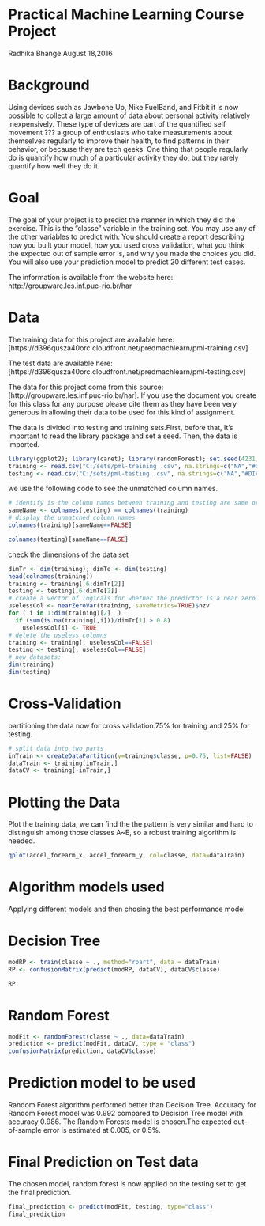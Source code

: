 Practical Machine Learning Course Project 
======================================
Radhika Bhange
August 18,2016

Background
================================
Using devices such as Jawbone Up, Nike FuelBand, and Fitbit it is now possible to collect a large amount of data about personal activity relatively inexpensively. These type of devices are part of the quantified self movement ??? a group of enthusiasts who take measurements about themselves regularly to improve their health, to find patterns in their behavior, or because they are tech geeks. One thing that people regularly do is quantify how much of a particular activity they do, but they rarely quantify how well they do it.

Goal
=============================================
The goal of your project is to predict the manner in which they did the exercise. This is the “classe” variable in the training set. You may use any of the other variables to predict with. You should create a report describing how you built your model, how you used cross validation, what you think the expected out of sample error is, and why you made the choices you did. You will also use your prediction model to predict 20 different test cases.

The information is available from the website here: http://groupware.les.inf.puc-rio.br/har

Data
===============================
The training data for this project are available here: [https://d396qusza40orc.cloudfront.net/predmachlearn/pml-training.csv]

The test data are available here: [https://d396qusza40orc.cloudfront.net/predmachlearn/pml-testing.csv]

The data for this project come from this source: [http://groupware.les.inf.puc-rio.br/har]. If you use the document you create for this class for any purpose please cite them as they have been very generous in allowing their data to be used for this kind of assignment.

The data is divided into testing and training sets.First, before that, It’s important to read the library package and set a seed. Then, the data is imported.

```{r}
library(ggplot2); library(caret); library(randomForest); set.seed(4231);
training <- read.csv("C:/sets/pml-training .csv", na.strings=c("NA","#DIV/0!", ""))
testing <- read.csv("C:/sets/pml-testing .csv", na.strings=c("NA","#DIV/0!", ""))


```
we use the following code to see the unmatched column names.
```{r}
# identify is the column names between training and testing are same or not
sameName <- colnames(testing) == colnames(training)
# display the unmatched column names
colnames(training)[sameName==FALSE]
```
```{r}
colnames(testing)[sameName==FALSE]
```
check the dimensions of the data set
```{r}
dimTr <- dim(training); dimTe <- dim(testing)
head(colnames(training))
training <- training[,6:dimTr[2]]
testing <- testing[,6:dimTe[2]]
# create a vector of logicals for whether the predictor is a near zero variance predictor
uselessCol <- nearZeroVar(training, saveMetrics=TRUE)$nzv
for ( i in 1:dim(training)[2]  )
  if (sum(is.na(training[,i]))/dimTr[1] > 0.8)
    uselessCol[i] <- TRUE
# delete the useless columns
training <- training[, uselessCol==FALSE]
testing <- testing[, uselessCol==FALSE]
# new datasets:
dim(training)
dim(testing)
```
Cross-Validation
====================
partitioning the data now for cross validation.75% for training and 25% for testing.
```{r}
# split data into two parts
inTrain <- createDataPartition(y=training$classe, p=0.75, list=FALSE)
dataTrain <- training[inTrain,]
dataCV <- training[-inTrain,]

```
Plotting the Data
=======================
Plot the training data, we can find the the pattern is very similar and hard to distinguish among those classes A~E, so a robust training algorithm is needed.
```{r}
qplot(accel_forearm_x, accel_forearm_y, col=classe, data=dataTrain)

```


Algorithm models used
==========================
Applying different models and then chosing the best performance model

Decision Tree
============================
```{r}
modRP <- train(classe ~ ., method="rpart", data = dataTrain)
RP <- confusionMatrix(predict(modRP, dataCV), dataCV$classe)

RP
```
Random Forest
=======================
```{r}
modFit <- randomForest(classe ~ ., data=dataTrain)
prediction <- predict(modFit, dataCV, type = "class")
confusionMatrix(prediction, dataCV$classe)

```
Prediction model to be used
==================================================
Random Forest algorithm performed better than Decision Tree.
Accuracy for Random Forest model was 0.992 compared to 
Decision Tree model with accuracy 0.986.
The Random Forests model is chosen.The expected out-of-sample error is estimated at 0.005, or 0.5%.

Final Prediction on Test data
================================
The chosen model, random forest is now applied on the testing set to get the final prediction.
```{r}
final_prediction <- predict(modFit, testing, type="class")
final_prediction
```